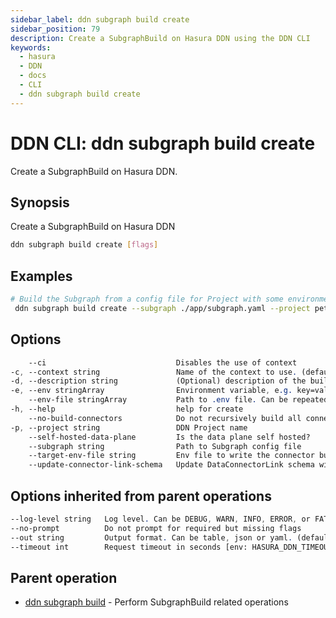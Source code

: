 ```yaml
---
sidebar_label: ddn subgraph build create
sidebar_position: 79
description: Create a SubgraphBuild on Hasura DDN using the DDN CLI
keywords:
  - hasura
  - DDN
  - docs
  - CLI
  - ddn subgraph build create
---
```


# DDN CLI: ddn subgraph build create

Create a SubgraphBuild on Hasura DDN.

## Synopsis

Create a SubgraphBuild on Hasura DDN

```bash
ddn subgraph build create [flags]
```

## Examples

```bash
# Build the Subgraph from a config file for Project with some environment variables
 ddn subgraph build create --subgraph ./app/subgraph.yaml --project pet-lion-2649 --env key1=val1
```

## Options

```sass
    --ci                             Disables the use of context
-c, --context string                 Name of the context to use. (default <current_context>)
-d, --description string             (Optional) description of the build
-e, --env stringArray                Environment variable, e.g. key=val. Can be repeated to provide multiple env vars
    --env-file stringArray           Path to .env file. Can be repeated to provide multiple env files
-h, --help                           help for create
    --no-build-connectors            Do not recursively build all connectors in the subgraph and use their URLs for subgraph build. (default: false)
-p, --project string                 DDN Project name
    --self-hosted-data-plane         Is the data plane self hosted?
    --subgraph string                Path to Subgraph config file
    --target-env-file string         Env file to write the connector build URLs to.
    --update-connector-link-schema   Update DataConnectorLink schema with the NDC schema of the connectors built recursively. (default: false)
```

## Options inherited from parent operations

```sass
--log-level string   Log level. Can be DEBUG, WARN, INFO, ERROR, or FATAL. (default "INFO")
--no-prompt          Do not prompt for required but missing flags
--out string         Output format. Can be table, json or yaml. (default "table")
--timeout int        Request timeout in seconds [env: HASURA_DDN_TIMEOUT] (default 100)
```

## Parent operation

- [ddn subgraph build](/cli/commands/ddn_subgraph_build) - Perform SubgraphBuild related operations
